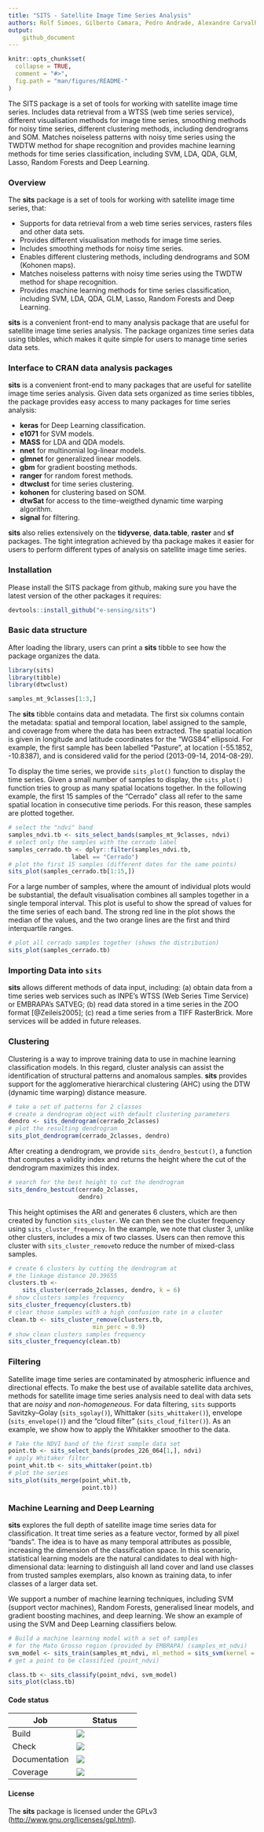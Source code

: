 ```yaml
---
title: "SITS - Satellite Image Time Series Analysis"
authors: Rolf Simoes, Gilberto Camara, Pedro Andrade, Alexandre Carvalho, Gilberto Queiroz, Lorena Santos
output:
    github_document
---
```

```r
knitr::opts_chunk$set(
  collapse = TRUE,
  comment = "#>",
  fig.path = "man/figures/README-"
)
```
The SITS package is a set of tools for working with satellite image time series. Includes data retrieval from a WTSS (web time series service), different visualisation methods for image time series, smoothing methods for noisy time series, different clustering methods, including dendrograms and SOM. Matches noiseless patterns with noisy time series using the TWDTW method for shape recognition and provides machine learning methods for time series classification, including SVM, LDA, QDA, GLM, Lasso, Random Forests and Deep Learning.

### Overview

The **sits** package is a set of tools for working with satellite image time series, that:

- Supports for data retrieval from a web time series services, rasters files and other data sets.
- Provides different visualisation methods for image time series.
- Includes smoothing methods for noisy time series.
- Enables different clustering methods, including dendrograms and SOM (Kohonen maps).
- Matches noiseless patterns with noisy time series using the TWDTW method for shape recognition.
- Provides machine learning methods for time series classification, including SVM, LDA, QDA, GLM, Lasso, Random Forests and Deep Learning.

**sits** is a convenient front-end to many analysis package that are useful for satellite image time series analysis. The package organizes time series data using tibbles, which makes it quite simple for users to manage time series data sets. 

### Interface to CRAN data analysis packages

**sits** is a convenient front-end to many packages that are useful for satellite image time series analysis. Given data sets organized as time series tibbles, the package provides easy access to many packages for time series analysis:

- **keras** for Deep Learning classification.
- **e1071** for SVM models.
- **MASS** for LDA and QDA models.
- **nnet** for multinomial log-linear models.
- **glmnet** for generalized linear models.
- **gbm** for gradient boosting methods.
- **ranger** for random forest methods.
- **dtwclust** for time series clustering.
- **kohonen** for clustering based on SOM.
- **dtwSat** for access to the time-weigthed dynamic time warping algorithm.
- **signal** for filtering.
    
**sits** also relies extensively on the **tidyverse**, **data.table**, **raster** and **sf** packages. The tight integration achieved by tha package makes it easier for users to perform different types of analysis on satellite image time series.   

### Installation

Please install the SITS package from github, making sure you have the latest version of the other packages it requires:

```r
devtools::install_github("e-sensing/sits")
```

### Basic data structure

After loading the library, users can print a **sits** tibble to see how the package organizes the data.

```r
library(sits)
library(tibble)
library(dtwclust)
```

```r
samples_mt_9classes[1:3,]
```

The **sits** tibble contains data and metadata. The first six columns contain the metadata: spatial and temporal location, label assigned to the sample, and coverage from where the data has been extracted. The spatial location is given in longitude and latitude coordinates for the "WGS84" ellipsoid. For example, the first sample has been labelled "Pasture", at location (-55.1852, -10.8387), and is considered valid for the period (2013-09-14, 2014-08-29).

To display the time series, we provide `sits_plot()` function to display the time series. Given a small number of samples to display, the `sits_plot()` function tries to group as many spatial locations together. In the following example, the first 15 samples of the "Cerrado" class all refer to the same spatial location in consecutive time periods. For this reason, these samples are plotted together. 

```r
# select the "ndvi" band
samples_ndvi.tb <- sits_select_bands(samples_mt_9classes, ndvi)
# select only the samples with the cerrado label
samples_cerrado.tb <- dplyr::filter(samples_ndvi.tb, 
                  label == "Cerrado")
# plot the first 15 samples (different dates for the same points)
sits_plot(samples_cerrado.tb[1:15,])
```

For a large number of samples, where the amount of individual plots would be substantial, the default visualisation combines all samples together in a single temporal interval. This plot is useful to show the spread of values for the time series of each band. The strong red line in the plot shows the median of the values, and the two orange lines are the first and third interquartile ranges. 

```r
# plot all cerrado samples together (shows the distribution)
sits_plot(samples_cerrado.tb)
```

### Importing Data into `sits`

**sits** allows different methods of data input, including: (a) obtain data from a time series web services such as INPE's WTSS (Web Series Time Service) or EMBRAPA's SATVEG; (b) read data stored in a time series in the ZOO format [@Zeileis2005]; (c) read a time series from a TIFF RasterBrick. More services will be added in future releases.

### Clustering

Clustering is a way to improve training data to use in machine learning classification models. In this regard, cluster analysis can assist the identification of structural patterns and anomalous samples. **sits** provides support for the agglomerative hierarchical clustering (AHC) using the DTW (dynamic time warping) distance measure. 

```r
# take a set of patterns for 2 classes
# create a dendrogram object with default clustering parameters
dendro <- sits_dendrogram(cerrado_2classes)
# plot the resulting dendrogram
sits_plot_dendrogram(cerrado_2classes, dendro)
```
After creating a dendrogram, we provide `sits_dendro_bestcut()`, a function that computes a validity index and returns the height where the cut of the dendrogram maximizes this index.

```r
# search for the best height to cut the dendrogram
sits_dendro_bestcut(cerrado_2classes, 
                    dendro)
```
This height optimises the ARI and generates $6$ clusters, which are then created by function `sits_cluster`. We can then see the cluster frequency using `sits_cluster_frequency`. In the example, we note that cluster $3$, unlike other clusters, includes a mix of two classes. Users can then remove this cluster with `sits_cluster_remove`to reduce the number of mixed-class samples.
```r
# create 6 clusters by cutting the dendrogram at 
# the linkage distance 20.39655
clusters.tb <- 
    sits_cluster(cerrado_2classes, dendro, k = 6)
# show clusters samples frequency
sits_cluster_frequency(clusters.tb)
# clear those samples with a high confusion rate in a cluster 
clean.tb <- sits_cluster_remove(clusters.tb, 
                        min_perc = 0.9)
# show clean clusters samples frequency
sits_cluster_frequency(clean.tb)
```

### Filtering

Satellite image time series are contaminated by atmospheric influence and directional effects. To make the best use of available satellite data archives, methods for satellite image time series analysis need to deal with data sets that are *noisy* and *non-homogeneous*. For data filtering, `sits` supports Savitzky–Golay (`sits_sgolay()`), Whittaker (`sits_whittaker()`), envelope (`sits_envelope()`) and the "cloud filter" (`sits_cloud_filter()`). As an example, we show how to apply the Whitakker smoother to the data.

```r
# Take the NDVI band of the first sample data set
point.tb <- sits_select_bands(prodes_226_064[1,], ndvi)
# apply Whitaker filter
point_whit.tb <- sits_whittaker(point.tb)
# plot the series
sits_plot(sits_merge(point_whit.tb, 
                     point.tb))
```

### Machine Learning and Deep Learning

**sits** explores the full depth of satellite image time series data for classification. It treat time series as a feature vector, formed by all pixel "bands". The idea is to have as many temporal attributes as possible, increasing the dimension of the classification space. In this scenario, statistical learning models are the natural candidates to deal with high-dimensional data: learning to distinguish all land cover and land use classes from trusted samples exemplars, also known as training data, to infer classes of a larger data set. 

We support a number of machine learning techniques, including SVM (support vector machines), Random Forests, generalised linear models, and gradient boosting machines, and deep learning. We show an example of using the SVM and Deep Learning classifiers below.

```r
# Build a machine learning model with a set of samples 
# for the Mato Grosso region (provided by EMBRAPA) (samples_mt_ndvi)
svm_model <- sits_train(samples_mt_ndvi, ml_method = sits_svm(kernel = "radial",  cost = 10))
# get a point to be classified (point_ndvi)

class.tb <- sits_classify(point_ndvi, svm_model)
sits_plot(class.tb)
```

#### Code status

|Job|Status|
|---|---|
|Build | [<img src="http://www.dpi.inpe.br/jenkins/buildStatus/icon?job=sits-build-ubuntu-16.04">](http://www.dpi.inpe.br/jenkins/job/sits-build-ubuntu-16.04/lastBuild/consoleFull)|
|Check |[<img src="http://www.dpi.inpe.br/jenkins/buildStatus/icon?job=sits-check-ubuntu-16.04">](http://www.dpi.inpe.br/jenkins/job/sits-check-ubuntu-16.04/lastBuild/consoleFull)|
|Documentation |[<img src="http://www.dpi.inpe.br/jenkins/buildStatus/icon?job=sits-documentation-ubuntu-16.04">](http://www.dpi.inpe.br/jenkins/job/sits-documentation-ubuntu-16.04/lastBuild/consoleFull)|
| Coverage      | [<img src="http://codecov.io/github/e-sensing/sits/coverage.svg?branch=master">](https://codecov.io/github/e-sensing/sits?branch=master) |

#### License

The **sits** package is licensed under the GPLv3 (<http://www.gnu.org/licenses/gpl.html>).

